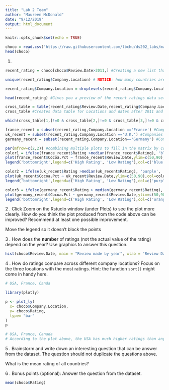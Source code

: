 ```yaml
---
title: "Lab 2 Team"
author: "Maureen McDonald"
date: "9/12/2019"
output: html_document
---
```


```r
knitr::opts_chunk$set(echo = TRUE)
```

```r
choco = read.csv("https://raw.githubusercontent.com/lbchu/ds202_labs/master/choco.csv")
head(choco)
```

1.
```r
recent_rating = choco[choco$Review.Date>2011,] #Creating a new list that shows only reviews dates from after 2011.

unique(recent_rating$Company.Location) # NOTICE: how many countries are listed but how many levels are there? #Locations of Companies that have review dates after 2011 without duplicates.

recent_rating$Company.Location = droplevels(recent_rating$Company.Location) #Dropping all the level before 2011.

head(recent_rating) #Gives you a preview of the recent ratings data set.

cross_table = table(recent_rating$Review.Date,recent_rating$Company.Location)
cross_table #Creates data table for Locations and dates after 2011 and counts how many reviews remained.

which(cross_table[1,]!=0 & cross_table[2,]!=0 & cross_table[3,]!=0 & cross_table[4,]!=0 & cross_table[5,]!=0) #Creates data table that doesn't show any Location that have zero review

france_recent = subset(recent_rating,Company.Location =='France') #Companies in France with rating made after 2011
uk_recent = subset(recent_rating,Company.Location =='U.K.') #Companies in UK with rating made after 2011.
germany_recent = subset(recent_rating,Company.Location=='Germany') #Companies in Germany with rating made after 2011

par(mfrow=c(2,2)) #combining multiple plots to fill in the matrix by columns
color1 = ifelse(france_recent$Rating >median(france_recent$Rating), 'blue', 'green') #Tells the graph that if the rating is higher than the median rating the color is blue, but if it is lower than the median than it is green
plot(france_recent$Cocoa.Pct ~ france_recent$Review.Date,ylim=c(50,90),col=color1,pch=18,cex=1.5,xlab="Review Date", ylab= "Cocoa Percentage", main= "France") #Creates scatter plot based off of values indicated- review date by cocoa percentages
legend('bottomright',legend=c('High Rating', 'Low Rating'),col=c('blue','green'),pch=18) #Shows the data that is being ploted by using a key to represent different data

color2 = ifelse(uk_recent$Rating >median(uk_recent$Rating), 'purple', 'red') #Tells the graph that if the rating is higher than the median rating the color is purple, but if it is lower than the median than it is red
plot(uk_recent$Cocoa.Pct ~ uk_recent$Review.Date,ylim=c(50,90),col=color2,pch=18,cex=1.5, xlab="Review Date", ylab= "Cocoa Percentage", main= "UK") #Creates scatter plot based off of values indicated- review date by cocoa percentages
legend('bottomright',legend=c('High Rating', 'Low Rating'),col=c('purple','red'),pch=18) #Shows the data that is being ploted by using a key to represent different data

color3 = ifelse(germany_recent$Rating > median(germany_recent$Rating), 'orange', 'yellow') #Tells the graph that if the rating is higher than the median rating the color is orange, but if it is lower than the median than it is yellow
plot(germany_recent$Cocoa.Pct ~ germany_recent$Review.Date,ylim=c(50,90),col=color3,pch=18,cex=1.5,xlab="Review Date", ylab= "Cocoa Percentage", main= "Germany") #Creates scatter plot based off of values indicated- review date by cocoa percentages
legend('bottomright',legend=c('High Rating', 'Low Rating'),col=c('orange','yellow'),pch=18) #Shows the data that is being ploted by using a key to represent different data
```

2 \. Click Zoom on the Rstudio window (under Plots) to see the plot more clearly. How do you think the plot produced from the code above can be improved? Recommend at least one possible improvement. 

Move the legend so it doesn't block the points


3 \. How does the **number** of ratings (not the actual value of the rating) depend on the year? Use graphics to answer this question.

```r
hist(choco$Review.Date, main = "Review made by year", xlab = "Review Date", ylab= "Amount of reviews made")
```

4 \. How do ratings compare across different company locations? Focus on the three locations with the most ratings. Hint: the function `sort()` might come in handy here.

```r
# USA, France, Canda

library(plotly)

p <- plot_ly(
  x= choco$Company.Location,
  y= choco$Rating,
  type= "bar"
)
p

```


```r
# USA, France, Canada
# According to the plot above, the USA has much higher ratings than anywhere else in the world.
```

5 \. Brainstorm and write down an interesting question that can be answer from the dataset. The question should not duplicate the questions above.

What is the mean rating of all countries?

6 \. Bonus points (optional): Answer the question from the dataset.

```r
mean(choco$Rating)
```

